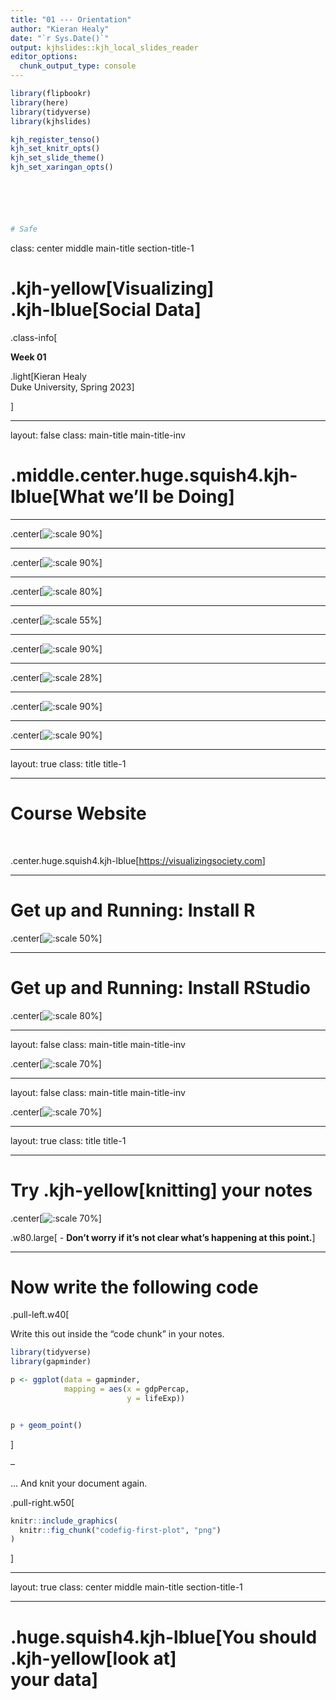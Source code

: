```yaml
---
title: "01 --- Orientation"
author: "Kieran Healy"
date: "`r Sys.Date()`"
output: kjhslides::kjh_local_slides_reader
editor_options: 
  chunk_output_type: console
---
```


```r
library(flipbookr)
library(here)
library(tidyverse)
library(kjhslides)
```


```r

kjh_register_tenso()
kjh_set_knitr_opts()
kjh_set_slide_theme()
kjh_set_xaringan_opts()






# Safe
```

class: center middle main-title section-title-1

# .kjh-yellow[Visualizing]<br /> .kjh-lblue[Social Data]

.class-info[

**Week 01**

.light[Kieran Healy<br>
Duke University, Spring 2023]

]

---

layout: false
class: main-title main-title-inv

# .middle.center.huge.squish4.kjh-lblue[What we'll be Doing]

---

.center[![:scale 90%](img/01_workhorse_histogram.png)]

---

.center[![:scale 90%](img/01_excess_deaths_by_cause_annotated.png)]

---

.center[![:scale 80%](img/01_france_blackposter_100-01.png)]

---

.center[![:scale 55%](img/01_okboomer2_composite_poster-200-01.png)]

---

.center[![:scale 90%](img/01_drainage_composite.png)]

---

.center[![:scale 28%](img/01_manhattan_heights_po_compressed.png)]

---

.center[![:scale 90%](img/01_manhattan_heights_po_detail_1.png)]

---

.center[![:scale 90%](img/01_manhattan_heights_po_detail_2.png)]

---


layout: true
class: title title-1

---

# Course Website

&nbsp;

.center.huge.squish4.kjh-lblue[[https://visualizingsociety.com](https://visualizingsociety.com)]

---


# Get up and Running: Install R

.center[![:scale 50%](img/01_rlogo.png)]


---


# Get up and Running: Install RStudio

.center[![:scale 80%](img/01_rstudio_logo.png)]

---

layout: false
class: main-title main-title-inv

.center[![:scale 70%](img/01_up_and_running_01.png)]

---

layout: false
class: main-title main-title-inv


.center[![:scale 70%](img/01_up_and_running_02.png)]

---

layout: true
class: title title-1

---

# Try .kjh-yellow[knitting] your notes

.center[![:scale 70%](img/01_up_and_running_03.png)]

.w80.large[
- **Don't worry if it's not clear what's happening at this point.**]


---

# Now write the following code

.pull-left.w40[

Write this out inside the "code chunk" in your notes.

```r
library(tidyverse)
library(gapminder)

p <- ggplot(data = gapminder, 
            mapping = aes(x = gdpPercap, 
                          y = lifeExp))  


p + geom_point()
```
]

--

... And knit your document again.

.pull-right.w50[
```r
knitr::include_graphics(
  knitr::fig_chunk("codefig-first-plot", "png")
)
```
]


---


layout: true
class: center middle main-title section-title-1

---

# .huge.squish4.kjh-lblue[You should<br />.kjh-yellow[look at]<br />your data]

